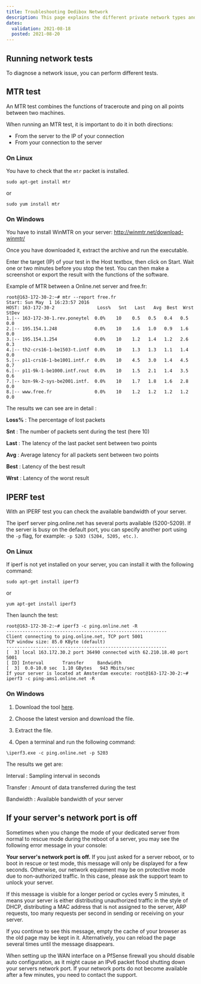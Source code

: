 ```yaml
---
title: Troubleshooting Dedibox Network
description: This page explains the different private network types and offers available at Scaleway on Dedibox and Elements, and compares their different capabilities and features.
dates:
  validation: 2021-08-18
  posted: 2021-08-20
---
```


## Running network tests

To diagnose a network issue, you can perform different tests. 

## MTR test

An MTR test combines the functions of traceroute and ping on all points between two machines.

When running an MTR test, it is important to do it in both directions:

- From the server to the IP of your connection
- From your connection to the server

### On Linux
You have to check that the `mtr` packet is installed.

```
sudo apt-get install mtr
```
or
```
sudo yum install mtr
```

### On Windows

You have to install WinMTR on your server: http://winmtr.net/download-winmtr/

Once you have downloaded it, extract the archive and run the executable.

Enter the target (IP) of your test in the Host textbox, then click on Start. Wait one or two minutes before you stop the test. You can then make a screenshot or export the result with the functions of the software.

<Lightbox src="scaleway-mrt1.png" alt="" />

Example of MTR between a Online.net server and free.fr:

```
root@163-172-30-2:~# mtr --report free.fr
Start: Sun May  1 16:23:57 2016
HOST: 163-172-30-2                Loss%   Snt   Last   Avg  Best  Wrst StDev
1.|-- 163-172-30-1.rev.poneytel  0.0%    10    0.5   0.5   0.4   0.5   0.0
2.|-- 195.154.1.248              0.0%    10    1.6   1.0   0.9   1.6   0.0
3.|-- 195.154.1.254              0.0%    10    1.2   1.4   1.2   2.6   0.3
4.|-- th2-crs16-1-be1503-t.intf  0.0%    10    1.3   1.3   1.1   1.4   0.0
5.|-- p11-crs16-1-be1001.intf.r  0.0%    10    4.5   3.0   1.4   4.5   0.7
6.|-- p11-9k-1-be1000.intf.rout  0.0%    10    1.5   2.1   1.4   3.5   0.6
7.|-- bzn-9k-2-sys-be2001.intf.  0.0%    10    1.7   1.8   1.6   2.8   0.0
8.|-- www.free.fr                0.0%    10    1.2   1.2   1.2   1.2   0.0
```

The results we can see are in detail :

**Loss%**
: The percentage of lost packets

**Snt**
: The number of packets sent during the test (here 10)

**Last**
: The latency of the last packet sent between two points

**Avg**
: Average latency for all packets sent between two points

**Best**
: Latency of the best result

**Wrst**
: Latency of the worst result

## IPERF test

With an IPERF test you can check the available bandwidth of your server.

The iperf server ping.online.net has several ports available (5200-5209). If the server is busy on the default port, you can specify another port using the `-p` flag, for example: `-p 5203 (5204, 5205, etc.)`.

### On Linux
If iperf is not yet installed on your server, you can install it with the following command:

```
sudo apt-get install iperf3
``` 
or
```
yum apt-get install iperf3
``` 

Then launch the test:

```
root@163-172-30-2:~# iperf3 -c ping.online.net -R
------------------------------------------------------------
Client connecting to ping.online.net, TCP port 5001
TCP window size: 85.0 KByte (default)
------------------------------------------------------------
[  3] local 163.172.30.2 port 36490 connected with 62.210.18.40 port 5001
[ ID] Interval       Transfer     Bandwidth
[  3]  0.0-10.0 sec  1.10 GBytes   943 Mbits/sec
If your server is located at Amsterdam execute: root@163-172-30-2:~# iperf3 -c ping-ams1.online.net -R
``` 

### On Windows

1. Download the tool [here](https://iperf.fr/iperf-download.php#windows).

2. Choose the latest version and download the file.

3. Extract the file.

4. Open a terminal and run the following command:

```
\iperf3.exe -c ping.online.net -p 5203
```

The results we get are:

Interval
: Sampling interval in seconds

Transfer 
: Amount of data transferred during the test

Bandwidth 
: Available bandwidth of your server


## If your server's network port is off

Sometimes when you change the mode of your dedicated server from normal to rescue mode during the reboot of a server, you may see the following error message in your console:

<Message type="important">

  **Your server's network port is off.** 
  If you just asked for a server reboot, or to boot in rescue or test mode, this message will only be displayed for a few seconds. Otherwise, our network equipment may be on protective mode due to non-authorized traffic. In this case, please ask the support team to unlock your server. 

</Message>

If this message is visible for a longer period or cycles every 5 minutes, it means your server is either distributing unauthorized traffic in the style of DHCP, distributing a MAC address that is not assigned to the server, ARP requests, too many requests per second in sending or receiving on your server.

If you continue to see this message, empty the cache of your browser as the old page may be kept in it. Alternatively, you can reload the page several times until the message disappears.

<Message type="important">

  When setting up the WAN interface on a PfSense firewall you should disable auto configuration, as it might cause an IPv6 packet flood shutting down your servers network port. If your network ports do not become available after a few minutes, you need to contact the support.

</Message>